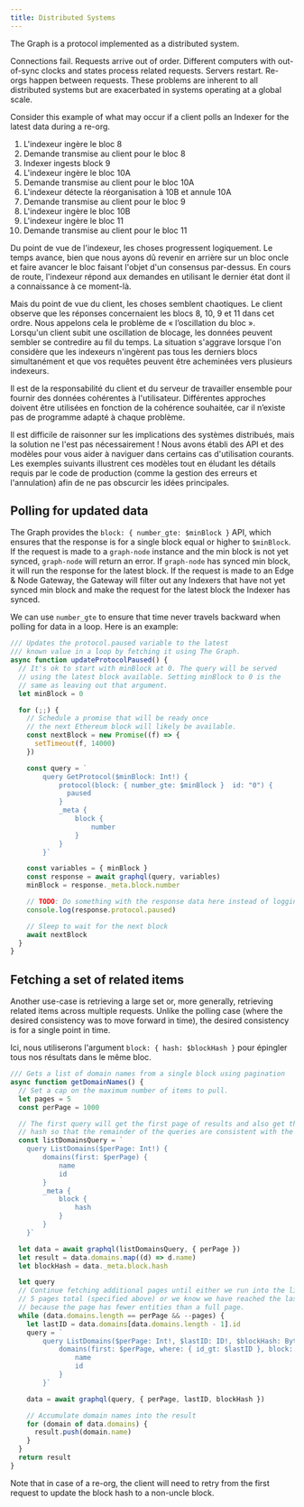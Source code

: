 ```yaml
---
title: Distributed Systems
---
```


The Graph is a protocol implemented as a distributed system.

Connections fail. Requests arrive out of order. Different computers with out-of-sync clocks and states process related requests. Servers restart. Re-orgs happen between requests. These problems are inherent to all distributed systems but are exacerbated in systems operating at a global scale.

Consider this example of what may occur if a client polls an Indexer for the latest data during a re-org.

1. L'indexeur ingère le bloc 8
2. Demande transmise au client pour le bloc 8
3. Indexer ingests block 9
4. L'indexeur ingère le bloc 10A
5. Demande transmise au client pour le bloc 10A
6. L'indexeur détecte la réorganisation à 10B et annule 10A
7. Demande transmise au client pour le bloc 9
8. L'indexeur ingère le bloc 10B
9. L'indexeur ingère le bloc 11
10. Demande transmise au client pour le bloc 11

Du point de vue de l'indexeur, les choses progressent logiquement. Le temps avance, bien que nous ayons dû revenir en arrière sur un bloc oncle et faire avancer le bloc faisant l'objet d'un consensus par-dessus. En cours de route, l'indexeur répond aux demandes en utilisant le dernier état dont il a connaissance à ce moment-là.

Mais du point de vue du client, les choses semblent chaotiques. Le client observe que les réponses concernaient les blocs 8, 10, 9 et 11 dans cet ordre. Nous appelons cela le problème de « l’oscillation du bloc ». Lorsqu'un client subit une oscillation de blocage, les données peuvent sembler se contredire au fil du temps. La situation s'aggrave lorsque l'on considère que les indexeurs n'ingèrent pas tous les derniers blocs simultanément et que vos requêtes peuvent être acheminées vers plusieurs indexeurs.

Il est de la responsabilité du client et du serveur de travailler ensemble pour fournir des données cohérentes à l'utilisateur. Différentes approches doivent être utilisées en fonction de la cohérence souhaitée, car il n’existe pas de programme adapté à chaque problème.

Il est difficile de raisonner sur les implications des systèmes distribués, mais la solution ne l'est pas nécessairement ! Nous avons établi des API et des modèles pour vous aider à naviguer dans certains cas d'utilisation courants. Les exemples suivants illustrent ces modèles tout en éludant les détails requis par le code de production (comme la gestion des erreurs et l'annulation) afin de ne pas obscurcir les idées principales.

## Polling for updated data

The Graph provides the `block: { number_gte: $minBlock }` API, which ensures that the response is for a single block equal or higher to `$minBlock`. If the request is made to a `graph-node` instance and the min block is not yet synced, `graph-node` will return an error. If `graph-node` has synced min block, it will run the response for the latest block. If the request is made to an Edge & Node Gateway, the Gateway will filter out any Indexers that have not yet synced min block and make the request for the latest block the Indexer has synced.

We can use `number_gte` to ensure that time never travels backward when polling for data in a loop. Here is an example:

```javascript
/// Updates the protocol.paused variable to the latest
/// known value in a loop by fetching it using The Graph.
async function updateProtocolPaused() {
  // It's ok to start with minBlock at 0. The query will be served
  // using the latest block available. Setting minBlock to 0 is the
  // same as leaving out that argument.
  let minBlock = 0

  for (;;) {
    // Schedule a promise that will be ready once
    // the next Ethereum block will likely be available.
    const nextBlock = new Promise((f) => {
      setTimeout(f, 14000)
    })

    const query = `
        query GetProtocol($minBlock: Int!) {
            protocol(block: { number_gte: $minBlock }  id: "0") {
              paused
            }
            _meta {
                block {
                    number
                }
            }
        }`

    const variables = { minBlock }
    const response = await graphql(query, variables)
    minBlock = response._meta.block.number

    // TODO: Do something with the response data here instead of logging it.
    console.log(response.protocol.paused)

    // Sleep to wait for the next block
    await nextBlock
  }
}
```

## Fetching a set of related items

Another use-case is retrieving a large set or, more generally, retrieving related items across multiple requests. Unlike the polling case (where the desired consistency was to move forward in time), the desired consistency is for a single point in time.

Ici, nous utiliserons l'argument `block: { hash: $blockHash }` pour épingler tous nos résultats dans le même bloc.

```javascript
/// Gets a list of domain names from a single block using pagination
async function getDomainNames() {
  // Set a cap on the maximum number of items to pull.
  let pages = 5
  const perPage = 1000

  // The first query will get the first page of results and also get the block
  // hash so that the remainder of the queries are consistent with the first.
  const listDomainsQuery = `
    query ListDomains($perPage: Int!) {
        domains(first: $perPage) {
            name
            id
        }
        _meta {
            block {
                hash
            }
        }
    }`

  let data = await graphql(listDomainsQuery, { perPage })
  let result = data.domains.map((d) => d.name)
  let blockHash = data._meta.block.hash

  let query
  // Continue fetching additional pages until either we run into the limit of
  // 5 pages total (specified above) or we know we have reached the last page
  // because the page has fewer entities than a full page.
  while (data.domains.length == perPage && --pages) {
    let lastID = data.domains[data.domains.length - 1].id
    query = `
        query ListDomains($perPage: Int!, $lastID: ID!, $blockHash: Bytes!) {
            domains(first: $perPage, where: { id_gt: $lastID }, block: { hash: $blockHash }) {
                name
                id
            }
        }`

    data = await graphql(query, { perPage, lastID, blockHash })

    // Accumulate domain names into the result
    for (domain of data.domains) {
      result.push(domain.name)
    }
  }
  return result
}
```

Note that in case of a re-org, the client will need to retry from the first request to update the block hash to a non-uncle block.
